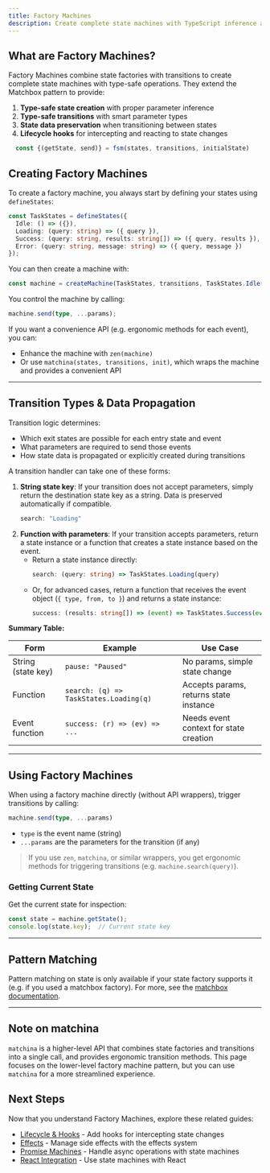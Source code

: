 ```yaml
---
title: Factory Machines
description: Create complete state machines with TypeScript inference and type-safe transitions
---
```



## What are Factory Machines?

Factory Machines combine state factories with transitions to create complete state machines with type-safe operations. They extend the Matchbox pattern to provide:

1. **Type-safe state creation** with proper parameter inference
2. **Type-safe transitions** with smart parameter types
3. **State data preservation** when transitioning between states
4. **Lifecycle hooks** for intercepting and reacting to state changes

```ts 
  const {(getState, send)} = fsm(states, transitions, initialState) 
```

## Creating Factory Machines

To create a factory machine, you always start by defining your states using `defineStates`:

```ts
const TaskStates = defineStates({
  Idle: () => ({}),
  Loading: (query: string) => ({ query }),
  Success: (query: string, results: string[]) => ({ query, results }),
  Error: (query: string, message: string) => ({ query, message })
});
```

You can then create a machine with:

```ts
const machine = createMachine(TaskStates, transitions, TaskStates.Idle());
```

You control the machine by calling:

```ts
machine.send(type, ...params);
```

If you want a convenience API (e.g. ergonomic methods for each event), you can:
- Enhance the machine with `zen(machine)`
- Or use `matchina(states, transitions, init)`, which wraps the machine and provides a convenient API

---

## Transition Types & Data Propagation

Transition logic determines:
- Which exit states are possible for each entry state and event
- What parameters are required to send those events
- How state data is propagated or explicitly created during transitions

A transition handler can take one of these forms:

1. **String state key**: If your transition does not accept parameters, simply return the destination state key as a string. Data is preserved automatically if compatible.
   ```ts
   search: "Loading"
   ```
2. **Function with parameters**: If your transition accepts parameters, return a state instance or a function that creates a state instance based on the event.
   - Return a state instance directly:
     ```ts
     search: (query: string) => TaskStates.Loading(query)
     ```
   - Or, for advanced cases, return a function that receives the event object (`{ type, from, to }`) and returns a state instance:
     ```ts
     success: (results: string[]) => (event) => TaskStates.Success(event.from.data.query, results)
     ```

**Summary Table:**

| Form                | Example                                      | Use Case                                 |
|---------------------|----------------------------------------------|------------------------------------------|
| String (state key)  | `pause: "Paused"`                            | No params, simple state change           |
| Function            | `search: (q) => TaskStates.Loading(q)`       | Accepts params, returns state instance   |
| Event function      | `success: (r) => (ev) => ...`                | Needs event context for state creation   |

---

## Using Factory Machines

When using a factory machine directly (without API wrappers), trigger transitions by calling:

```ts
machine.send(type, ...params)
```

- `type` is the event name (string)
- `...params` are the parameters for the transition (if any)

> If you use `zen`, `matchina`, or similar wrappers, you get ergonomic methods for triggering transitions (e.g. `machine.search(query)`).

### Getting Current State

Get the current state for inspection:

```ts
const state = machine.getState();
console.log(state.key);  // Current state key
```

---

## Pattern Matching

Pattern matching on state is only available if your state factory supports it (e.g. if you used a matchbox factory). For more, see the [matchbox documentation](./matchbox/).

---

## Note on matchina

`matchina` is a higher-level API that combines state factories and transitions into a single call, and provides ergonomic transition methods. This page focuses on the lower-level factory machine pattern, but you can use `matchina` for a more streamlined experience.

## Next Steps

Now that you understand Factory Machines, explore these related guides:

- [Lifecycle & Hooks](./lifecycle/) - Add hooks for intercepting state changes
- [Effects](./effects/) - Manage side effects with the effects system
- [Promise Machines](./promises/) - Handle async operations with state machines
- [React Integration](./integrations/) - Use state machines with React
